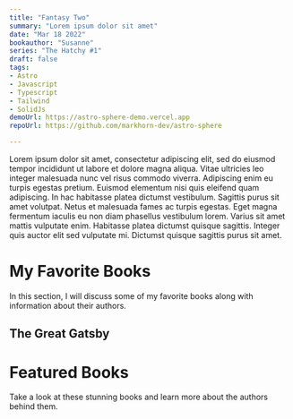 ```yaml
---
title: "Fantasy Two"
summary: "Lorem ipsum dolor sit amet"
date: "Mar 18 2022"
bookauthor: "Susanne"
series: "The Hatchy #1"
draft: false
tags:
- Astro
- Javascript
- Typescript
- Tailwind
- SolidJs
demoUrl: https://astro-sphere-demo.vercel.app
repoUrl: https://github.com/markhorn-dev/astro-sphere

---
```


Lorem ipsum dolor sit amet, consectetur adipiscing elit, sed do eiusmod tempor incididunt ut labore et dolore magna aliqua. Vitae ultricies leo integer malesuada nunc vel risus commodo viverra. Adipiscing enim eu turpis egestas pretium. Euismod elementum nisi quis eleifend quam adipiscing. In hac habitasse platea dictumst vestibulum. Sagittis purus sit amet volutpat. Netus et malesuada fames ac turpis egestas. Eget magna fermentum iaculis eu non diam phasellus vestibulum lorem. Varius sit amet mattis vulputate enim. Habitasse platea dictumst quisque sagittis. Integer quis auctor elit sed vulputate mi. Dictumst quisque sagittis purus sit amet.


# My Favorite Books

In this section, I will discuss some of my favorite books along with information about their authors.

## The Great Gatsby

# Featured Books

Take a look at these stunning books and learn more about the authors behind them.

<BookHighlight
  title="The Night Circus"
  author="Erin Morgenstern"
  publicationDate="2011"
  description="A magical realism novel about a mysterious circus that is only open at night."
  coverImage="https://example.com/night-circus.jpg"
  authorImage="https://example.com/erin-morgenstern.jpg"
  link="https://en.wikipedia.org/wiki/The_Night_Circus"
/>

<BookHighlight
  title="Dune"
  author="Frank Herbert"
  publicationDate="1965"
  description="A science fiction novel set in a distant future amidst a huge interstellar empire."
  coverImage="https://example.com/dune.jpg"
  authorImage="https://example.com/frank-herbert.jpg"
  link="https://en.wikipedia.org/wiki/Dune_(novel)"
/>